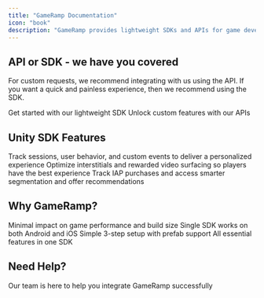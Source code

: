 ```yaml
---
title: "GameRamp Documentation"
icon: "book"
description: "GameRamp provides lightweight SDKs and APIs for game developers to integrate analytics, monetization, and player personalization. We're here to help you rapidly scale your game."
---
```


## API or SDK - we have you covered

For custom requests, we recommend integrating with us using the API. If you want a quick and painless experience, then we recommend using the SDK.

<CardGroup cols={2}>
  <Card title="Unity SDK" icon="unity" href="/sdks/unity/introduction">
    Get started with our lightweight SDK
  </Card>
  <Card title="API Reference" icon="code" href="/api-reference/introduction">
    Unlock custom features with our APIs
  </Card>
</CardGroup>

## Unity SDK Features

<CardGroup cols={2}>
  <Card title="Analytics" icon="chart-line" href="/sdks/unity/analytics">
    Track sessions, user behavior, and custom events to deliver a personalized experience
  </Card>
  <Card title="Personalized Ad Surfacing" icon="rectangle-ad" href="/sdks/unity/ads">
    Optimize interstitials and rewarded video surfacing so players have the best experience
  </Card>
  <Card title="In-App Purchases" icon="sack-dollar" href="/sdks/unity/iap">
    Track IAP purchases and access smarter segmentation and offer recommendations
  </Card>
</CardGroup>

## Why GameRamp?

<CardGroup cols={2}>
  <Card title="Lightweight" icon="feather">
    Minimal impact on game performance and build size
  </Card>
  <Card title="Cross-Platform" icon="layer-group">
    Single SDK works on both Android and iOS
  </Card>
  <Card title="Easy Integration" icon="plug">
    Simple 3-step setup with prefab support
  </Card>
  <Card title="Comprehensive" icon="box">
    All essential features in one SDK
  </Card>
</CardGroup>

## Need Help?

<Card title="Contact Support" icon="envelope" href="mailto:connect@gameramp.com">
  Our team is here to help you integrate GameRamp successfully
</Card>
